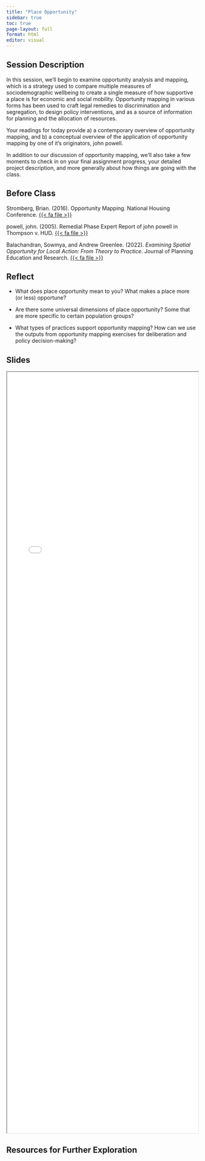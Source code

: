 ```yaml
---
title: "Place Opportunity"
sidebar: true
toc: true
page-layout: full
format: html
editor: visual
---
```


## Session Description

In this session, we'll begin to examine opportunity analysis and mapping, which is a strategy used to compare multiple measures of sociodemographic wellbeing to create a single measure of how supportive a place is for economic and social mobility. Opportunity mapping in various forms has been used to craft legal remedies to discrimination and segregation, to design policy interventions, and as a source of information for planning and the allocation of resources.

Your readings for today provide a) a contemporary overview of opportunity mapping, and b) a conceptual overview of the application of opportunity mapping by one of it's originators, john powell.

In addition to our discussion of opportunity mapping, we'll also take a few moments to check in on your final assignment progress, your detailed project description, and more generally about how things are going with the class.

## Before Class

Stromberg, Brian. (2016). Opportunity Mapping. National Housing Conference. [{{< fa file >}}](https://uofi.box.com/s/4vb4oxiahv766yo3h32s8v6ya40nqep7)

powell, john. (2005). Remedial Phase Expert Report of john powell in Thompson v. HUD. [{{< fa file >}}](https://uofi.box.com/s/e6bqy75i2v81bmrdbavs8ct579ojnezp)

Balachandran, Sowmya, and Andrew Greenlee. (2022). *Examining Spatial Opportunity for Local Action: From Theory to Practice*. Journal of Planning Education and Research. [{{< fa file >}}](https://uofi.box.com/s/vc4krsnh41qshsmjxb903x0l4xoo5h5z)

## Reflect

-   What does place opportunity mean to you? What makes a place more (or less) opportune?

-   Are there some universal dimensions of place opportunity? Some that are more specific to certain population groups?

-   What types of practices support opportunity mapping? How can we use the outputs from opportunity mapping exercises for deliberation and policy decision-making?

## Slides

```{=html}
<iframe class="slide-deck" src="../slides/S18_Opportunity_Mapping/index.html" style="width:100%;height:50vh;margin:0;padding:0"; frameborder="2"></iframe>
```
## Resources for Further Exploration
